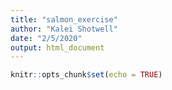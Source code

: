 ```yaml
---
title: "salmon_exercise"
author: "Kalei Shotwell"
date: "2/5/2020"
output: html_document
---
```


```r
knitr::opts_chunk$set(echo = TRUE)
```
